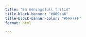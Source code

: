 ---
title: "En meningsfull fritid"
title-block-banner: "#009ca6"
title-block-banner-color: "#FFFFFF"
format: html

---
